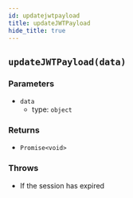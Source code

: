```yaml
---
id: updatejwtpayload
title: updateJWTPayload
hide_title: true
---
```


## ``updateJWTPayload(data)``

### Parameters
- ``data``
  - type: ``object``

### Returns
- ``Promise<void>``

### Throws
- If the session has expired